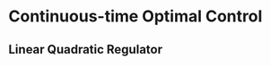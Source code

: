# Continuous-time Optimal Control {#continuous-time-optimal-control}



## Linear Quadratic Regulator